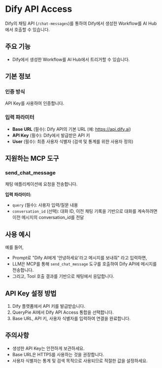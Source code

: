 # Dify API Access

Dify의 채팅 API (`/chat-messages`)를 통하여 Dify에서 생성한 Workflow를 AI Hub에서 호출할 수 있습니다.

## 주요 기능
- Dify에서 생성한 Workflow를 AI Hub에서 트리거할 수 있습니다.

## 기본 정보

### 인증 방식
API Key를 사용하여 인증합니다.

### 입력 파라미터
- **Base URL** (필수): Dify API의 기본 URL (예: https://api.dify.ai)
- **API Key** (필수): Dify에서 발급받은 API 키
- **User** (필수): 최종 사용자 식별자 (검색 및 통계를 위한 사용자 정의)

## 지원하는 MCP 도구

### send_chat_message
채팅 애플리케이션에 요청을 전송합니다.

**입력 파라미터:**
- `query` (필수): 사용자 입력/질문 내용
- `conversation_id` (선택): 대화 ID, 이전 채팅 기록을 기반으로 대화를 계속하려면 이전 메시지의 conversation_id를 전달

## 사용 예시

예를 들어,
- Prompt로 "Dify AI에게 '안녕하세요'라고 메시지를 보내줘" 라고 입력하면,
- LLM은 MCP를 통해 `send_chat_message` 도구를 호출하여 Dify API에 메시지를 전송합니다.
- 그리고, Tool 호출 결과를 기반으로 채팅에서 응답합니다.

## API Key 설정 방법
1. Dify 플랫폼에서 API 키를 발급받습니다.
2. QueryPie AI에서 Dify API Access 통합을 선택합니다.
3. Base URL, API 키, 사용자 식별자를 입력하여 연결을 완료합니다.

## 주의사항
- 생성한 API Key는 안전하게 보관하세요.
- Base URL은 HTTPS를 사용하는 것을 권장합니다.
- 사용자 식별자는 통계 및 검색 목적으로 사용되므로 적절한 값을 설정하세요.